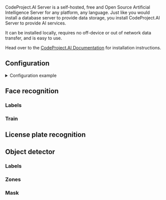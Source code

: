 

<ComponentHeader meta={ComponentMetadata} />

CodeProject.AI Server is a self-hosted, free and Open Source Artificial Intelligence Server for any platform, any language. Just like you would install a database server to provide data storage, you install CodeProject.AI Server to provide AI services.

It can be installed locally, requires no off-device or out of network data transfer, and is easy to use.

Head over to the [CodeProject.AI Documentation](https://www.codeproject.com/AI/docs/) for installation instructions.

## Configuration

<details>
  <summary>Configuration example</summary>

```yaml
codeprojectai:
  host: codeprojectai
  port: 32168
  object_detector:
    cameras:
      viseron_CHANGEME_camera:
        fps: 1
        log_all_objects: true
        labels:
          - label: person
            confidence: 0.8
            trigger_recorder: true
        zones:
          - name: zone1
            coordinates:
              - x: 0
                y: 500
              - x: 1920
                y: 500
              - x: 1920
                y: 1080
              - x: 0
                y: 1080
            labels:
              - label: person
                confidence: 0.8
                trigger_recorder: true
        mask:
          - coordinates:
              - x: 400
                y: 200
              - x: 1000
                y: 200
              - x: 1000
                y: 750
              - x: 400
                y: 750
      camera_two:
        fps: 1
        labels:
          - label: person
            confidence: 0.7
            trigger_recorder: true
  face_recognition:
    save_unknown_faces: true
    cameras:
      camera_two:
    labels:
      - person
  license_plate_recognition:
    cameras:
      camera_one:
    labels:
      - vehicle
      - car
      - truck
    known_plates:
      - ABC123
```

</details>

<ComponentConfiguration meta={ComponentMetadata} config={config} />

## Face recognition

<FaceRecognition />

### Labels

<FaceRecognitionLabels />

### Train

<FaceRecognitionTrain />

## License plate recognition

<LicensePlateRecognition />

## Object detector

<ObjectDetector />

### Labels

<ObjectDetectorLabels label_path="/detectors/models/darknet/coco.names" />

### Zones

<ObjectDetectorZones meta={ComponentMetadata} />

### Mask

<ObjectDetectorMask meta={ComponentMetadata} />
